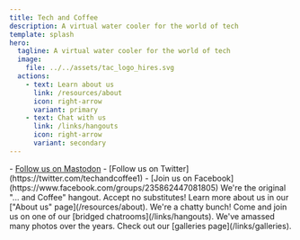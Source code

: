 ```yaml
---
title: Tech and Coffee
description: A virtual water cooler for the world of tech
template: splash
hero:
  tagline: A virtual water cooler for the world of tech
  image:
    file: ../../assets/tac_logo_hires.svg
  actions:
    - text: Learn about us
      link: /resources/about
      icon: right-arrow
      variant: primary
    - text: Chat with us
      link: /links/hangouts
      icon: right-arrow
      variant: secondary
---
```



<CardGrid>
	<Card title="Join us on social media" icon="star">
		- <a href="https://techhub.social/@techandcoffee" rel="me">Follow us on Mastodon</a>
		- [Follow us on Twitter](https://twitter.com/techandcoffee1)
		- [Join us on Facebook](https://www.facebook.com/groups/235862447081805)
	</Card>
	<Card title="Learn about us" icon="open-book">
		We're the original "... and Coffee" hangout. Accept no substitutes! Learn more about us in our ["About us" page](/resources/about).
	</Card>
	<Card title="Join our hangouts" icon="discord">
		We're a chatty bunch! Come and join us on one of our [bridged chatrooms](/links/hangouts).
	</Card>
	<Card title="Check out our galleries" icon="rocket">
		We've amassed many photos over the years. Check out our [galleries page](/links/galleries).
	</Card>
</CardGrid>
